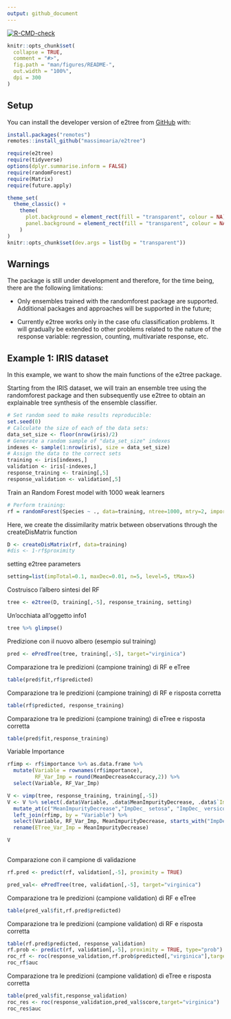 ```yaml
---
output: github_document
---
```


<!-- README.md is generated from README.Rmd. Please edit that file -->

<!-- badges: start -->
[![R-CMD-check](https://github.com/massimoaria/e2tree/actions/workflows/R-CMD-check.yaml/badge.svg)](https://github.com/massimoaria/e2tree/actions/workflows/R-CMD-check.yaml)
<!-- badges: end -->

```r
knitr::opts_chunk$set(
  collapse = TRUE,
  comment = "#>",
  fig.path = "man/figures/README-",
  out.width = "100%",
  dpi = 300
)
```

## Setup

You can install the developer version of e2tree from [GitHub](https://github.com) with:

```r
install.packages("remotes")
remotes::install_github("massimoaria/e2tree")
```

```r
require(e2tree)
require(tidyverse)
options(dplyr.summarise.inform = FALSE)
require(randomForest)
require(Matrix)
require(future.apply)
```

```r
theme_set(
  theme_classic() +
    theme(
      plot.background = element_rect(fill = "transparent", colour = NA),
      panel.background = element_rect(fill = "transparent", colour = NA)
    )
)
knitr::opts_chunk$set(dev.args = list(bg = "transparent"))
```

## Warnings

The package is still under development and therefore, for the time being, there are the following limitations:

- Only ensembles trained with the randomforest package are supported. Additional packages and approaches will be supported in the future;

- Currently e2tree works only in the case ofu classification problems. It will gradually be extended to other problems related to the nature of the response variable: regression, counting, multivariate response, etc.


## Example 1: IRIS dataset

In this example, we want to show the main functions of the e2tree package.

Starting from the IRIS dataset, we will train an ensemble tree using the randomforest package and then subsequently use e2tree to obtain an explainable tree synthesis of the ensemble classifier.

```r
# Set random seed to make results reproducible:
set.seed(0)
# Calculate the size of each of the data sets:
data_set_size <- floor(nrow(iris)/2)
# Generate a random sample of "data_set_size" indexes
indexes <- sample(1:nrow(iris), size = data_set_size)
# Assign the data to the correct sets
training <- iris[indexes,]
validation <- iris[-indexes,]
response_training <- training[,5]
response_validation <- validation[,5]
```


Train an Random Forest model with 1000 weak learners

```r
# Perform training:
rf = randomForest(Species ~ ., data=training, ntree=1000, mtry=2, importance=TRUE, keep.inbag = TRUE, proximity=T)
```

Here, we create the dissimilarity matrix between observations through the createDisMatrix function

```r
D <- createDisMatrix(rf, data=training)
#dis <- 1-rf$proximity
```

setting e2tree parameters

```r
setting=list(impTotal=0.1, maxDec=0.01, n=5, level=5, tMax=5)
```


Costruisco l'albero sintesi del RF


```r
tree <- e2tree(D, training[,-5], response_training, setting)
```


Un'occhiata all'oggetto info1
```r
tree %>% glimpse()
```
Predizione con il nuovo albero (esempio sul training)
```r
pred <- ePredTree(tree, training[,-5], target="virginica")
```

Comparazione tra le predizioni (campione training) di RF e eTree
```r
table(pred$fit,rf$predicted)
```

Comparazione tra le predizioni (campione training) di RF e risposta corretta
```r
table(rf$predicted, response_training)
```

Comparazione tra le predizioni (campione training) di eTree e risposta corretta
```r
table(pred$fit,response_training)
```

Variable Importance
```r
rfimp <- rf$importance %>% as.data.frame %>% 
  mutate(Variable = rownames(rf$importance),
         RF_Var_Imp = round(MeanDecreaseAccuracy,2)) %>% 
  select(Variable, RF_Var_Imp)

V <- vimp(tree, response_training, training[,-5])
V <- V %>% select(.data$Variable, .data$MeanImpurityDecrease, .data$`ImpDec_ setosa`, .data$`ImpDec_ versicolor`,.data$`ImpDec_ virginica`) %>% 
  mutate_at(c("MeanImpurityDecrease","ImpDec_ setosa", "ImpDec_ versicolor","ImpDec_ virginica"), round,2) %>% 
  left_join(rfimp, by = "Variable") %>% 
  select(Variable, RF_Var_Imp, MeanImpurityDecrease, starts_with("ImpDec")) %>% 
  rename(ETree_Var_Imp = MeanImpurityDecrease)

V
  
```


Comparazione con il campione di validazione
```r
rf.pred <- predict(rf, validation[,-5], proximity = TRUE)

pred_val<- ePredTree(tree, validation[,-5], target="virginica")
```

Comparazione tra le predizioni (campione validation) di RF e eTree
```r
table(pred_val$fit,rf.pred$predicted)
```

Comparazione tra le predizioni (campione validation) di RF e risposta corretta
```r
table(rf.pred$predicted, response_validation)
rf.prob <- predict(rf, validation[,-5], proximity = TRUE, type="prob")
roc_rf <- roc(response_validation,rf.prob$predicted[,"virginica"],target="virginica")
roc_rf$auc
```

Comparazione tra le predizioni (campione validation) di eTree e risposta corretta
```r
table(pred_val$fit,response_validation)
roc_res <- roc(response_validation,pred_val$score,target="virginica")
roc_res$auc
```

